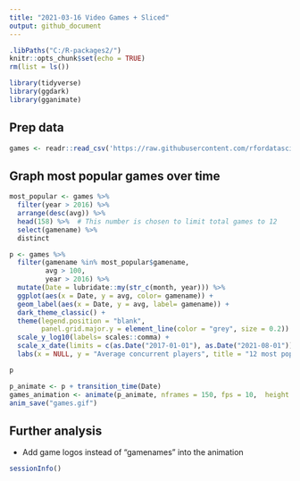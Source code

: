 ```yaml
---
title: "2021-03-16 Video Games + Sliced"
output: github_document
---
```


```r
.libPaths("C:/R-packages2/")
knitr::opts_chunk$set(echo = TRUE)
rm(list = ls())
```



```r
library(tidyverse)
library(ggdark)
library(gganimate)
```


## Prep data

```r
games <- readr::read_csv('https://raw.githubusercontent.com/rfordatascience/tidytuesday/master/data/2021/2021-03-16/games.csv')
```

## Graph most popular games over time


```r
most_popular <- games %>% 
  filter(year > 2016) %>% 
  arrange(desc(avg)) %>% 
  head(158) %>%  # This number is chosen to limit total games to 12
  select(gamename) %>% 
  distinct
```



```r
p <- games %>% 
  filter(gamename %in% most_popular$gamename, 
         avg > 100,
         year > 2016) %>% 
  mutate(Date = lubridate::my(str_c(month, year))) %>% 
  ggplot(aes(x = Date, y = avg, color= gamename)) +
  geom_label(aes(x = Date, y = avg, label= gamename)) +
  dark_theme_classic() +
  theme(legend.position = "blank",
        panel.grid.major.y = element_line(color = "grey", size = 0.2)) +
  scale_y_log10(labels= scales::comma) +
  scale_x_date(limits = c(as.Date("2017-01-01"), as.Date("2021-08-01"))) +
  labs(x = NULL, y = "Average concurrent players", title = "12 most popular games on Steam since 2017")

p
```


```r

p_animate <- p + transition_time(Date)
games_animation <- animate(p_animate, nframes = 150, fps = 10,  height = 12, width = 14, units = "cm", res = 96)
anim_save("games.gif")


```


## Further analysis

* Add game logos instead of "gamenames" into the animation

```r
sessionInfo()
```


